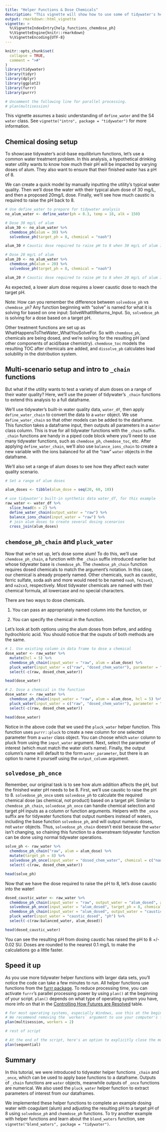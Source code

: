 ```yaml
---
title: "Helper Functions & Dose Chemicals"
description: "This vignette will show how to use some of tidywater's helper functions through chemical additions"
output: rmarkdown::html_vignette
vignette: >
  %\VignetteIndexEntry{help_functions_chemdose_ph}
  %\VignetteEngine{knitr::rmarkdown}
  %\VignetteEncoding{UTF-8}
---
```


```r
knitr::opts_chunk$set(
  collapse = TRUE,
  comment = ">#"
)
library(tidywater)
library(tidyr)
library(dplyr)
library(ggplot2)
library(furrr)
library(purrr)

# Uncomment the following line for parallel processing.
# plan(multisession)
```

This vignette assumes a basic understanding of `define_water` and the S4 `water` class. See `vignette("intro", package = "tidywater")` for more information.


## Chemical dosing setup
To showcase tidywater's acid-base equilibrium functions, let's use a common water treatment problem. In this analysis, a hypothetical drinking water utility wants to know how much their pH will be impacted by varying doses of alum. They also want to ensure that their finished water has a pH of 8.

We can create a quick model by manually inputting the utility's typical water quality. Then we'll dose the water with their typical alum dose of 30 mg/L, and then a proposed 20mg/L dose. Finally, we'll see how much caustic is required to raise the pH back to 8. 

```r
# Use define_water to prepare for tidywater analysis
no_alum_water <- define_water(ph = 8.3, temp = 18, alk = 150)

# Dose 30 mg/L of alum
alum_30 <- no_alum_water %>%
  chemdose_ph(alum = 30) %>%
  solvedose_ph(target_ph = 8, chemical = "naoh")

alum_30 # Caustic dose required to raise pH to 8 when 30 mg/L of alum is added

# Dose 20 mg/L of alum
alum_20 <- no_alum_water %>%
  chemdose_ph(alum = 20) %>%
  solvedose_ph(target_ph = 8, chemical = "naoh")

alum_20 # Caustic dose required to raise pH to 8 when 20 mg/L of alum is added
```

As expected, a lower alum dose requires a lower caustic dose to reach the target pH. 

Note: How can you remember the difference between `solvedose_ph` vs `chemdose_ph`? Any function beginning with "solve" is named for what it is solving for based on one input: SolveWhatItReturns_Input. So, `solvedose_ph` is solving for a dose based on a target pH.

Other treatment functions are set up as WhatHappensToTheWater_WhatYouSolveFor. So with `chemdose_ph`, chemicals are being dosed, and we're solving for the resulting pH (and other components of acid/base chemistry). `chemdose_toc` models the resulting TOC after chemicals are added, and `dissolve_pb` calculates lead solubility in the distribution system.

## Multi-scenario setup and intro to `_chain` functions

But what if the utility wants to test a variety of alum doses on a range of their water quality? Here, we'll use the power of tidywater's `_chain` functions to extend this analysis to a full dataframe.

We'll use tidywater's built-in water quality data, `water_df`, then apply `define_water_chain` to convert the data to a `water` object. We use `define_water_chain` so that other models can be added to the dataframe. This function takes a dataframe input, then outputs all parameters in a `water` class column. This is true for all tidywater functions with the `_chain` suffix. `_chain` functions are handy in a piped code block where you'll need to use many tidywater functions, such as `chemdose_ph`, `chemdose_toc`, etc. After applying `define_water_chain`, we'll also use `balance_ions_chain` to create a new variable with the ions balanced for all the "raw" `water` objects in the dataframe.

We'll also set a range of alum doses to see how they affect each water quality scenario.

```r
# Set a range of alum doses

alum_doses <- tibble(alum_dose = seq(20, 60, 10))

# use tidywater's built-in synthetic data water_df, for this example
raw_water <- water_df %>%
  slice_head(n = 2) %>%
  define_water_chain(output_water = "raw") %>%
  balance_ions_chain(input_water = "raw") %>%
  # join alum doses to create several dosing scenarios
  cross_join(alum_doses)
```

## `chemdose_ph_chain` and `pluck_water`
Now that we're set up, let's dose some alum! To do this, we'll use `chemdose_ph_chain`, a function with the `_chain` suffix introduced earlier but whose tidywater base is `chemdose_ph`. The `chemdose_ph_chain` function requires dosed chemicals to match the argument's notation. In this case, our chemical is already properly named. Other chemicals, such as caustic, ferric sulfate, soda ash and more would need to be named `naoh`, `fe2so43`, and `na2co3`, respectively.  Most tidywater chemicals are named with their chemical formula, all lowercase and no special characters.

There are two ways to dose chemicals. 

1. You can pass an appropriately named column into the function, or

1. You can specify the chemical in the function. 

Let's look at both options using the alum doses from before, and adding hydrochloric acid. You should notice that the ouputs of both methods are the same.
```r
# 1. Use existing column in data frame to dose a chemical
dose_water <- raw_water %>%
  mutate(hcl = 5) %>%
  chemdose_ph_chain(input_water = "raw", alum = alum_dose) %>%
  pluck_water(input_water = c("raw", "dosed_chem_water"), parameter = "ph") %>%
  select(-c(raw, dosed_chem_water))

head(dose_water)

# 2. Dose a chemical in the function
dose_water <- raw_water %>%
  chemdose_ph_chain(input_water = "raw", alum = alum_dose, hcl = 5) %>%
  pluck_water(input_water = c("raw", "dosed_chem_water"), parameter = "ph") %>%
  select(-c(raw, dosed_chem_water))

head(dose_water)
```

Notice in the above code that we used the `pluck_water` helper function. This function uses `purrr::pluck` to create a new column for one selected parameter from a `water` class object. You can choose which `water` column to pluck from using the `input_water` argument. Next, select the parameter of interest (which must match the water slot's name). Finally, the output column's name will default to the form `water_parameter`, but there is an option to name it yourself using the `output_column` argument.

## `solvedose_ph_once`
Remember, our original task is to see how alum addition affects the pH, but the finished water pH needs to be 8. First, we'll use caustic to raise the pH to 8. `solvedose_ph_once` uses `solvedose_ph` to calculate the required chemical dose (as chemical, not product) based on a target pH. Similar to `chemdose_ph_chain`, `solvedose_ph_once` can handle chemical selection and target pH inputs as a column or function arguments. Helpers with the `_once` suffix are for tidywater functions that output numbers instead of waters, including the base function `solvedose_ph`, and will output numeric doses, not `water` objects. Thus, `solvedose_ph_chain` doesn't exist because the `water` isn't changing, so chaining this function to a downstream tidywater function can be done using normal tidywater operations.

```r
solve_ph <- raw_water %>%
  chemdose_ph_chain("raw", alum = alum_dose) %>%
  mutate(target_ph = 8) %>%
  solvedose_ph_once(input_water = "dosed_chem_water", chemical = c("naoh", "mgoh2")) %>%
  select(-c(raw, dosed_chem_water))

head(solve_ph)
```

Now that we have the dose required to raise the pH to 8, let's dose caustic into the water!
```r
dosed_caustic_water <- raw_water %>%
  chemdose_ph_chain(input_water = "raw", output_water = "alum_dosed", alum = alum_dose) %>%
  solvedose_ph_once(input_water = "alum_dosed", target_ph = 8, chemical = "naoh") %>%
  chemdose_ph_chain(input_water = "alum_dosed", output_water = "caustic_dosed", naoh = dose_required) %>%
  pluck_water(input_water = "caustic_dosed", "ph") %>%
  select(-c(raw:balanced_water, alum_dosed))

head(dosed_caustic_water)
```
You can see the resulting pH from dosing caustic has raised the pH to 8 +/- 0.02 SU. Doses are rounded to the nearest 0.1 mg/L to make the calculations go a little faster.

## Speed it up
As you use more tidywater helper functions with larger data sets, you'll notice the code can take a few minutes to run. All helper functions use functions from the <a href = "https://furrr.futureverse.org/"> furrr package</a>. To reduce processing time, you can activate `furrr`'s parallel processing power by using `plan()` at the beginning of your script. `plan()` depends on what type of operating system you have, more info on that in the <a href = "https://furrr.futureverse.org/"> Controlling How Futures are Resolved</a> table. 

```r
# For most operating systems, especially Windows, use this at the beginning of your script
# We recommend removing the `workers` argument to use your computer's full power.
plan(multisession, workers = 2)

# rest of script

# At the end of the script, here's an option to explicitly close the multisession processing
plan(sequential)
```

## Summary

In this tutorial, we were introduced to tidywater helper functions `_chain` and `_once`, which can be used to apply base functions to a dataframe. Outputs of `_chain` functions are `water` objects, meanwhile outputs of `_once` functions are numerical. We also used the `pluck_water` helper function to extract parameters of interest from our dataframes.

We implemented these helper functions to complete an example dosing water with coagulant (alum) and adjusting the resulting pH to a target pH of 8 using `solvedose_ph` and `chemdose_ph` functions. To try another example with helper functions and learn about the `blend_waters` function, see `vignette("blend_waters", package = "tidywater")`.



